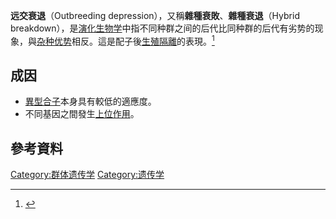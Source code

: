 '''远交衰退'''（Outbreeding depression），又稱'''雜種衰敗'''、'''雜種衰退'''（Hybrid breakdown），是[[演化生物学|演化生物学]]中指不同种群之间的后代比同种群的后代有劣势的现象，與[[杂种优势|杂种优势]]相反。這是配子後[[生殖隔離|生殖隔離]]的表現。<ref>{{Cite journal | last1 = Leimu | first1 = R. | last2 = Fischer | first2 = M. | editor1-last = Bruun | editor1-first = Hans Henrik | doi = 10.1371/journal.pone.0012614 | title = Between-Population Outbreeding Affects Plant Defence | journal = PLoS ONE | volume = 5 | issue = 9 | pages = e12614 | year = 2010 | pmid =  20838662| pmc =2935481 }}</ref>

==成因==
*[[異型合子|異型合子]]本身具有較低的適應度。
*不同基因之間發生[[上位作用|上位作用]]。
== 參考資料 ==
{{reflist}}
{{evolution-stub}}

[[Category:群体遗传学|Category:群体遗传学]]
[[Category:遗传学|Category:遗传学]]